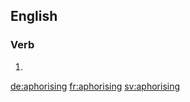 ==English==

===Verb===
{{head|en}}

# {{present participle of|aphorise|lang=en}}

[[de:aphorising]]
[[fr:aphorising]]
[[sv:aphorising]]